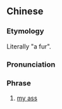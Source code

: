 {{also|条毛}}
==Chinese==
{{zh-forms|s=条毛}}

===Etymology===
Literally "a fur".

===Pronunciation===
{{zh-pron
|c=tiu4 mou4
|cat=ph
}}

===Phrase===
{{zh-phrase}}

# {{lb|zh|Cantonese}} [[my ass]]
#: {{zh-x|你 識 '''條毛'''！|You know '''nothing'''!|C-GZ}}
